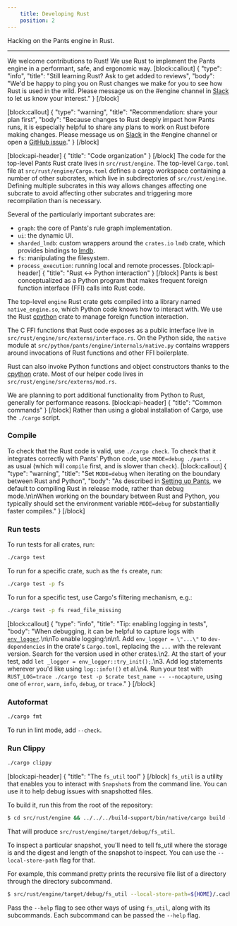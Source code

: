 ```yaml
---
    title: Developing Rust
    position: 2
---
```


Hacking on the Pants engine in Rust.

---

We welcome contributions to Rust! We use Rust to implement the Pants engine in a performant, safe, and ergonomic way.
[block:callout]
{
"type": "info",
"title": "Still learning Rust? Ask to get added to reviews",
"body": "We'd be happy to ping you on Rust changes we make for you to see how Rust is used in the wild. Please message us on the #engine channel in [Slack](/community/members) to let us know your interest."
}
[/block]

[block:callout]
{
"type": "warning",
"title": "Recommendation: share your plan first",
"body": "Because changes to Rust deeply impact how Pants runs, it is especially helpful to share any plans to work on Rust before making changes. Please message us on [Slack](/community/members) in the #engine channel or open a [GitHub issue](https://github.com/pantsbuild/pants/issues)."
}
[/block]

[block:api-header]
{
"title": "Code organization"
}
[/block]
The code for the top-level Pants Rust crate lives in `src/rust/engine`. The top-level `Cargo.toml` file at `src/rust/engine/Cargo.toml` defines a cargo workspace containing a number of other subcrates, which live in subdirectories of `src/rust/engine`. Defining multiple subcrates in this way allows changes affecting one subcrate to avoid affecting other subcrates and triggering more recompilation than is necessary.

Several of the particularly important subcrates are:

- `graph`: the core of Pants's rule graph implementation.
- `ui`: the dynamic UI.
- `sharded_lmdb`: custom wrappers around the `crates.io` `lmdb` crate, which provides bindings to [lmdb](https://en.wikipedia.org/wiki/Lightning_Memory-Mapped_Database).
- `fs`: manipulating the filesystem.
- `process_execution`: running local and remote processes.
  [block:api-header]
  {
  "title": "Rust <-> Python interaction"
  }
  [/block]
  Pants is best conceptualized as a Python program that makes frequent foreign function interface (FFI) calls into Rust code.

The top-level `engine` Rust crate gets compiled into a library named `native_engine.so`, which Python code knows how to interact with. We use the Rust [cpython](https://crates.io/crates/cpython) crate to manage foreign function interaction.

The C FFI functions that Rust code exposes as a public interface live in `src/rust/engine/src/externs/interface.rs`. On the Python side, the `native` module at `src/python/pants/engine/internals/native.py` contains wrappers around invocations of Rust functions and other FFI boilerplate.

Rust can also invoke Python functions and object constructors thanks to the [cpython](https://crates.io/crates/cpython) crate. Most of our helper code lives in `src/rust/engine/src/externs/mod.rs`.

We are planning to port additional functionality from Python to Rust, generally for performance reasons.
[block:api-header]
{
"title": "Common commands"
}
[/block]
Rather than using a global installation of Cargo, use the `./cargo` script.

### Compile

To check that the Rust code is valid, use `./cargo check`. To check that it integrates correctly with Pants' Python code, use `MODE=debug ./pants ...` as usual (which will `compile` first, and is slower than `check`).
[block:callout]
{
"type": "warning",
"title": "Set `MODE=debug` when iterating on the boundary between Rust and Python",
"body": "As described in [Setting up Pants](./setting-up-pants.mdx), we default to compiling Rust in release mode, rather than debug mode.\n\nWhen working on the boundary between Rust and Python, you typically should set the environment variable `MODE=debug` for substantially faster compiles."
}
[/block]

### Run tests

To run tests for all crates, run:

```bash
./cargo test
```

To run for a specific crate, such as the `fs` create, run:

```bash
./cargo test -p fs
```

To run for a specific test, use Cargo's filtering mechanism, e.g.:

```bash
./cargo test -p fs read_file_missing
```

[block:callout]
{
"type": "info",
"title": "Tip: enabling logging in tests",
"body": "When debugging, it can be helpful to capture logs with [`env_logger`](https://docs.rs/env_logger/0.6.1/env_logger/).\n\nTo enable logging:\n\n1. Add `env_logger = \"...\"` to `dev-dependencies` in the crate's `Cargo.toml`, replacing the `...` with the relevant version. Search for the version used in other crates.\n2. At the start of your test, add `let _logger = env_logger::try_init();`.\n3. Add log statements wherever you'd like using `log::info!()` et al.\n4. Run your test with `RUST_LOG=trace ./cargo test -p $crate test_name -- --nocapture`, using one of `error`, `warn`, `info`, `debug`, or `trace`."
}
[/block]

### Autoformat

```bash
./cargo fmt
```

To run in lint mode, add `--check`.

### Run Clippy

```bash
./cargo clippy
```

[block:api-header]
{
"title": "The `fs_util` tool"
}
[/block]
`fs_util` is a utility that enables you to interact with `Snapshot`s from the command line. You can use it to help debug issues with snapshotted files.

To build it, run this from the root of the repository:

```bash
$ cd src/rust/engine && ../../../build-support/bin/native/cargo build -p fs_util
```

That will produce `src/rust/engine/target/debug/fs_util`.

To inspect a particular snapshot, you'll need to tell fs_util where the storage is and the digest and length of the snapshot to inspect. You can use the `--local-store-path` flag for that.

For example, this command pretty prints the recursive file list of a directory through the directory subcommand.

```bash
$ src/rust/engine/target/debug/fs_util --local-store-path=${HOME}/.cache/pants/lmdb_store directory cat-proto --output-format=recursive-file-list <digesh> <len>
```

Pass the `--help` flag to see other ways of using `fs_util`, along with its subcommands. Each subcommand can be passed the `--help` flag.
